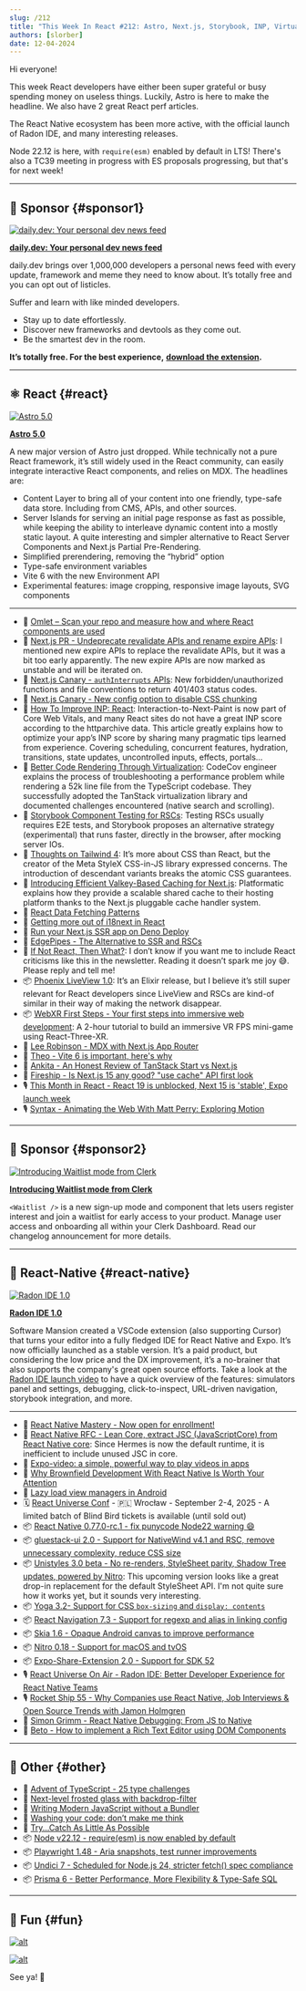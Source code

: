 ```yaml
---
slug: /212
title: "This Week In React #212: Astro, Next.js, Storybook, INP, Virtualization, WebXR, LiveView, Radon, Yoga, Unistyles, gluestack, Expo-Video, Node, Playwright, Prisma, Undici..."
authors: [slorber]
date: 12-04-2024
---
```


Hi everyone!

This week React developers have either been super grateful or busy spending money on useless things. Luckily, Astro is here to make the headline. We also have 2 great React perf articles.

The React Native ecosystem has been more active, with the official launch of Radon IDE, and many interesting releases.

Node 22.12 is here, with `require(esm)` enabled by default in LTS! There's also a TC39 meeting in progress with ES proposals progressing, but that's for next week!

<!-- truncate -->


<Support />

---

## 💸 Sponsor {#sponsor1}

[![daily.dev:  Your personal dev news feed](/emails/issues/212/daily.jpg)](https://daily.dev/w/this-week-in-react)

**[daily.dev: Your personal dev news feed](https://daily.dev/w/this-week-in-react)**

daily.dev brings over 1,000,000 developers a personal news feed with every update, framework and meme they need to know about. It’s totally free and you can opt out of listicles.

Suffer and learn with like minded developers.

- Stay up to date effortlessly.
- Discover new frameworks and devtools as they come out.
- Be the smartest dev in the room.

**It’s totally free. For the best experience,** [**download the extension**](https://chromewebstore.google.com/detail/dailydev-the-homepage-dev/jlmpjdjjbgclbocgajdjefcidcncaied?hl=en)**.**

---

## ⚛️ React {#react}

[![Astro 5.0](/emails/issues/212/astro.jpg)](https://astro.build/blog/astro-5/)

**[Astro 5.0](https://astro.build/blog/astro-5/)**

A new major version of Astro just dropped. While technically not a pure React framework, it’s still widely used in the React community, can easily integrate interactive React components, and relies on MDX. The headlines are:

- Content Layer to bring all of your content into one friendly, type-safe data store. Including from CMS, APIs, and other sources.
- Server Islands for serving an initial page response as fast as possible, while keeping the ability to interleave dynamic content into a mostly static layout. A quite interesting and simpler alternative to React Server Components and Next.js Partial Pre-Rendering.
- Simplified prerendering, removing the “hybrid” option
- Type-safe environment variables
- Vite 6 with the new Environment API
- Experimental features: image cropping, responsive image layouts, SVG components

---

- 💸 [Omlet – Scan your repo and measure how and where React components are used](https://omlet.dev/?utm_campaign=partner_this-week-in-react_newsletter-quick-link-nov-2024)
- 👀 [Next.js PR \- Undeprecate revalidate APIs and rename expire APIs](https://github.com/vercel/next.js/pull/73193): I mentioned new expire APIs to replace the revalidate APIs, but it was a bit too early apparently. The new expire APIs are now marked as unstable and will be iterated on.
- 👀 [Next.js Canary \- `authInterrupts` APIs](https://nextjs.org/docs/canary/app/api-reference/config/next-config-js/authInterrupts): New forbidden/unauthorized functions and file conventions to return 401/403 status codes.
- 👀 [Next.js Canary \- New config option to disable CSS chunking](https://nextjs.org/docs/canary/app/api-reference/config/next-config-js/cssChunking)
- 📜 [How To Improve INP: React](https://kurtextrem.de/posts/improve-inp-react): Interaction-to-Next-Paint is now part of Core Web Vitals, and many React sites do not have a great INP score according to the httparchive data. This article greatly explains how to optimize your app’s INP score by sharing many pragmatic tips learned from experience. Covering scheduling, concurrent features, hydration, transitions, state updates, uncontrolled inputs, effects, portals…
- 📜 [Better Code Rendering Through Virtualization](https://sentry.engineering/blog/better-code-rendering-through-virtualization): CodeCov engineer explains the process of troubleshooting a performance problem while rendering a 52k line file from the TypeScript codebase. They successfully adopted the TanStack virtualization library and documented challenges encountered (native search and scrolling).
- 📜 [Storybook Component Testing for RSCs](https://storybook.js.org/blog/component-testing-rscs/): Testing RSCs usually requires E2E tests, and Storybook proposes an alternative strategy (experimental) that runs faster, directly in the browser, after mocking server IOs.
- 📜 [Thoughts on Tailwind 4](https://nmn.sh/blog/2024-11-30-thoughts-on-tailwind-4): It’s more about CSS than React, but the creator of the Meta StyleX CSS-in-JS library expressed concerns. The introduction of descendant variants breaks the atomic CSS guarantees.
- 📜 [Introducing Efficient Valkey-Based Caching for Next.js](https://blog.platformatic.dev/introducing-efficient-valkey-based-caching-for-nextjs): Platformatic explains how they provide a scalable shared cache to their hosting platform thanks to the Next.js pluggable cache handler system.
- 📜 [React Data Fetching Patterns](https://www.robinwieruch.de/react-data-fetching-patterns/)
- 📜 [Getting more out of i18next in React](https://lingual.dev/blog/getting-more-out-of-i18next-in-react/)
- 📜 [Run your Next.js SSR app on Deno Deploy](https://deno.com/blog/nextjs-on-deno-deploy)
- 📜 [EdgePipes \- The Alternative to SSR and RSCs](https://runspired.com/2024/12/01/edge-pipes.html)
- 📜 [If Not React, Then What?](https://infrequently.org/2024/11/if-not-react-then-what/): I don’t know if you want me to include React criticisms like this in the newsletter. Reading it doesn’t spark me joy 😅. Please reply and tell me\!
- 📦 [Phoenix LiveView 1.0](https://phoenixframework.org/blog/phoenix-liveview-1.0-released): It’s an Elixir release, but I believe it’s still super relevant for React developers since LiveView and RSCs are kind-of similar in their way of making the network disappear.
- 📦 [WebXR First Steps \- Your first steps into immersive web development](https://github.com/meta-quest/webxr-first-steps-react): A 2-hour tutorial to build an immersive VR FPS mini-game using React-Three-XR.
- 🎥 [Lee Robinson \- MDX with Next.js App Router](https://www.youtube.com/watch?v=34bRv6cQezo)
- 🎥 [Theo \- Vite 6 is important, here's why](https://www.youtube.com/watch?v=yT4DWBWm6DM)
- 🎥 [Ankita \- An Honest Review of TanStack Start vs Next.js](https://www.youtube.com/watch?v=D27AfH0pSp8)
- 🎥 [Fireship \- Is Next.js 15 any good? "use cache" API first look](https://www.youtube.com/watch?v=xWkozeculPo)
- 🎙️ [This Month in React \- React 19 is unblocked, Next 15 is 'stable', Expo launch week](https://creators.spotify.com/pod/show/reactiflux/episodes/TMiR-2024-11-React-19-is-unblocked--Next-15-is-stable--Expo-launch-week--The-cool-kids-are-on-BlueSky-e2rn2pu)
- 🎙️ [Syntax \- Animating the Web With Matt Perry: Exploring Motion](https://syntax.fm/show/854/animating-the-web-with-matt-perry-exploring-motion)

<SubscribeFormEmbed placement="middle" />

---

## 💸 Sponsor {#sponsor2}

[![Introducing Waitlist mode from Clerk](/emails/issues/212/clerk.jpg)](https://go.clerk.com/tWHD2yj)

**[Introducing Waitlist mode from Clerk](https://go.clerk.com/tWHD2yj)**

`<Waitlist />` is a new sign-up mode and component that lets users register interest and join a waitlist for early access to your product. Manage user access and onboarding all within your Clerk Dashboard. Read our changelog announcement for more details.

---

## 📱 React-Native {#react-native}

[![Radon IDE 1.0](/emails/issues/212/radon.jpg)](https://ide.swmansion.com/)

**[Radon IDE 1.0](https://ide.swmansion.com/)**

Software Mansion created a VSCode extension (also supporting Cursor) that turns your editor into a fully fledged IDE for React Native and Expo. It’s now officially launched as a stable version. It’s a paid product, but considering the low price and the DX improvement, it’s a no-brainer that also supports the company's great open source efforts. Take a look at the [Radon IDE launch video](https://www.youtube.com/watch?v=07Un9EfE8D4) to have a quick overview of the features: simulators panel and settings, debugging, click-to-inspect, URL-driven navigation, storybook integration, and more.

---

- 💸 [React Native Mastery - Now open for enrollment!](https://notjust.dev/react-native-mastery?utm_source=twir&utm_medium=email)
- 👀 [React Native RFC \- Lean Core, extract JSC (JavaScriptCore) from React Native core](https://github.com/react-native-community/discussions-and-proposals/pull/836): Since Hermes is now the default runtime, it is inefficient to include unused JSC in core.
- 📜 [Expo-video: a simple, powerful way to play videos in apps](https://expo.dev/blog/expo-video-a-simple-powerful-way-to-play-videos-in-apps)
- 📜 [Why Brownfield Development With React Native Is Worth Your Attention](https://www.callstack.com/blog/brownfield-development-with-react-native)
- 📜 [Lazy load view managers in Android](https://yogeshpaliyal.com/quick-tips/rn-tip-lazy-viewmanagers-in-android/)
- 🗓️ [React Universe Conf](https://www.reactuniverseconf.com/?utm_campaign=RUC2025&utm_source=TWIRpartnership&utm_content=savethedate) \- 🇵🇱 Wrocław \- September 2-4, 2025 \- A limited batch of Blind Bird tickets is available (until sold out)
- 📦 [React Native 0.77.0-rc.1 \- fix punycode Node22 warning 😄](https://github.com/facebook/react-native/releases/tag/v0.77.0-rc.1)
- 📦 [gluestack-ui 2.0 \- Support for NativeWind v4.1 and RSC, remove unnecessary complexity, reduce CSS size](https://gluestack.io/blogs/gluestack-ui-v2-stable-release-with-nativewind-v4-1-support)
- 📦 [Unistyles 3.0 beta \- No re-renders, StyleSheet parity, Shadow Tree updates, powered by Nitro](https://www.reactnativecrossroads.com/posts/unistyles-3-preview): This upcoming version looks like a great drop-in replacement for the default StyleSheet API. I'm not quite sure how it works yet, but it sounds very interesting.
- 📦 [Yoga 3.2- Support for CSS `box-sizing` and `display: contents`](https://www.yogalayout.dev/blog/announcing-yoga-3.2)
- 📦 [React Navigation 7.3 \- Support for regexp and alias in linking config](https://reactnavigation.org/docs/configuring-links/#matching-regular-expressions)
- 📦 [Skia 1.6 \- Opaque Android canvas to improve performance](https://github.com/Shopify/react-native-skia/releases/tag/v1.6.0)
- 📦 [Nitro 0.18 \- Support for macOS and tvOS](https://github.com/mrousavy/nitro/releases/tag/v0.18.0)
- 📦 [Expo-Share-Extension 2.0 \- Support for SDK 52](https://github.com/MaxAst/expo-share-extension)
- 🎙️ [React Universe On Air \- Radon IDE: Better Developer Experience for React Native Teams](https://www.youtube.com/watch?v=-GT6DPk2K_s)
- 🎙️ [Rocket Ship 55 \- Why Companies use React Native, Job Interviews & Open Source Trends with Jamon Holmgren](https://share.transistor.fm/s/654cb5cf)
- 🎥 [Simon Grimm \- React Native Debugging: From JS to Native](https://www.youtube.com/watch?v=FXn1vUGCci8)
- 🎥 [Beto \- How to implement a Rich Text Editor using DOM Components](https://www.youtube.com/watch?v=CxORa1tXMjw)

---

## 🔀 Other {#other}

- 🎄 [Advent of TypeScript \- 25 type challenges](https://www.adventofts.com/)
- 📜 [Next-level frosted glass with backdrop-filter](https://www.joshwcomeau.com/css/backdrop-filter/)
- 📜 [Writing Modern JavaScript without a Bundler](https://playfulprogramming.com/posts/modern-js-bundleless)
- 📜 [Washing your code: don’t make me think](https://sapegin.me/blog/dont-make-me-think/)
- 📜 [Try...Catch As Little As Possible](https://www.joshuakgoldberg.com/blog/try-catch-as-little-as-possible/)
- 📦 [Node v22.12 \- require(esm) is now enabled by default](https://nodejs.org/en/blog/release/v22.12.0)
- 📦 [Playwright 1.48 \- Aria snapshots, test runner improvements](https://github.com/microsoft/playwright/releases/tag/v1.49.0)
- 📦 [Undici 7 \- Scheduled for Node.js 24, stricter fetch() spec compliance](https://blog.platformatic.dev/undici-v7-is-here)
- 📦 [Prisma 6 \- Better Performance, More Flexibility & Type-Safe SQL](https://www.prisma.io/blog/prisma-6-better-performance-more-flexibility-and-type-safe-sql)

---

## 🤭 Fun {#fun}

[![alt](/emails/issues/212/meme.jpg)](https://bsky.app/profile/astro.build/post/3lcf2lt6xik2p)

[![alt](/emails/issues/212/meme3.jpg)](https://x.com/MicrosoftEdge/status/1862149469610914126)

See ya! 👋
